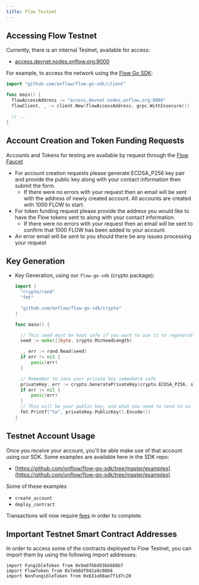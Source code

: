 ```yaml
---
title: Flow Testnet
---
```


## Accessing Flow Testnet

Currently, there is an internal Testnet, available for access:

- [access.devnet.nodes.onflow.org:9000](http://access.devnet.nodes.onflow.org:9000/)

For example, to access the network using the [Flow Go SDK](https://github.com/onflow/flow-go-sdk):

```go
import "github.com/onflow/flow-go-sdk/client"

func main() {
  flowAccessAddress := "access.devnet.nodes.onflow.org:9000"
  flowClient, _ := client.New(flowAccessAddress, grpc.WithInsecure())

  // ...
}

```

## Account Creation and Token Funding Requests

Accounts and Tokens for testing are available by request through the [Flow Faucet](https://testnet-faucet.onflow.org/)

- For account creation requests please generate ECDSA_P256 key pair and provide the public key along with your contact information then submit the form.
  - If there were no errors with your request then an email will be sent with the address of newly created account. All accounts are created with 1000 FLOW to start.
- For token funding request please provide the address you would like to have the Flow tokens sent to along with your contact information.
  - If there were no errors with your request then an email will be sent to confirm that 1000 FLOW has been added to your account.
- An error email will be sent to you should there be any issues processing your request

## Key Generation

- Key Generation, using our `flow-go-sdk` (crypto package):

  ```go
  import (
    "crypto/rand"
  	"fmt"

    "github.com/onflow/flow-go-sdk/crypto"
  )

  func main() {

  	// This seed must be kept safe if you want to use it to regenerate your private key
  	seed := make([]byte, crypto.MinSeedLength)

  	_, err := rand.Read(seed)
  	if err != nil {
  		panic(err)
  	}

  	// Remember to save your private key somewhere safe
  	privateKey, err := crypto.GeneratePrivateKey(crypto.ECDSA_P256, seed)
  	if err != nil {
  		panic(err)
  	}
  	// This will be your public key, and what you need to send to us
  	fmt.Printf("%x", privateKey.PublicKey().Encode())
  }

  ```

## Testnet Account Usage

Once you receive your account, you'll be able make use of that account using our SDK. Some examples are available here in the SDK repo:

- [https://github.com/onflow/flow-go-sdk/tree/master/examples](https://github.com/onflow/flow-go-sdk/tree/master/examples)

Some of these examples

- `create_account`
- `deploy_contract`

Transactions will now require [fees](https://www.notion.so/token/concepts/) in order to complete.

## Important Testnet Smart Contract Addresses

In order to access some of the contracts deployed to Flow Testnet, you can import them by using the following import addresses:

```cadence
import FungibleToken from 0x9a0766d93b6608b7
import FlowToken from 0x7e60df042a9c0868
import NonFungibleToken from 0x631e88ae7f1d7c20

```
